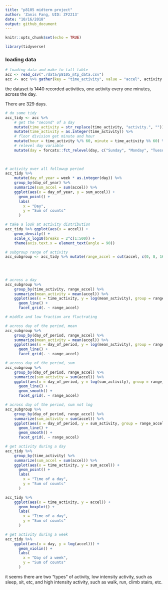 ```yaml
---
title: "p8105 midterm project"
author: 'Zanis Fang, UID: ZF2213'
date: "10/16/2018"
output: github_document
---
```


```r
knitr::opts_chunk$set(echo = TRUE)

library(tidyverse)
```

### loading data

```r
# loading data and make to tall table
acc <- read_csv("./data/p8105_mtp_data.csv")
acc <- acc %>% gather(key = "time_activity", value = "accel", activity.1:activity.1440)
```

the dataset is 1440 recorded activities, one activity every one minutes, across the day.

There are 329 days.

```r
# do some tidy
acc_tidy <- acc %>% 
	# get the "second" of a day
	mutate(time_activity = str_replace(time_activity, "activity.", "")) %>% 
	mutate(time_activity = as.integer(time_activity)) %>% 
	# floor division get minute and hour
	mutate(hour = time_activity %/% 60, minute = time_activity %% 60) %>% 
	# relevel day variable
	mutate(day = forcats::fct_relevel(day, c("Sunday", "Monday", "Tuesday",
																					 "Wednesday", "Thursday", "Friday", "Saturday")))
	
```

```r
# activity over all followup period
acc_tidy %>%
	mutate(day_of_year = week * as.integer(day)) %>% 
	group_by(day_of_year) %>% 
	summarize(sum_accel = sum(accel)) %>% 
	ggplot(aes(x = day_of_year, y = sum_accel)) +
	  geom_point() +
	  labs(
	  	x = "Day",
	  	y = "Sum of counts"
	  )
```

```r
# take a look at activity distribution
acc_tidy %>% ggplot(aes(x = accel)) +
	geom_density() +
	scale_x_log10(breaks = 2^c(1:500)) +
	theme(axis.text.x = element_text(angle = 90))

# subgroup range of activity 
acc_subgroup <- acc_tidy %>% mutate(range_accel = cut(accel, c(0, 8, 16, Inf),
																			labels = c("low", "middle", "high")),
																		day_of_period = as.integer(day) * week
																		) 

# across a day
acc_subgroup %>%
	group_by(time_activity, range_accel) %>% 
	summarize(mean_activity = mean(accel)) %>% 
	ggplot(aes(x = time_activity, y = log(mean_activity), group = range_accel, color = range_accel)) +
	  geom_line() +
	  facet_grid(. ~ range_accel)

# middle and low fraction are fluctrating

# across day of the period, mean
acc_subgroup %>%
	group_by(day_of_period, range_accel) %>% 
	summarize(mean_activity = mean(accel)) %>% 
	ggplot(aes(x = day_of_period, y = log(mean_activity), group = range_accel, color = range_accel)) +
	  geom_line() +
	  facet_grid(. ~ range_accel)

# across day of the period, sum
acc_subgroup %>%
	group_by(day_of_period, range_accel) %>% 
	summarize(sum_activity = sum(accel)) %>% 
	ggplot(aes(x = day_of_period, y = log(sum_activity), group = range_accel, color = range_accel)) +
	  geom_line() +
	  geom_smooth() +
	  facet_grid(. ~ range_accel)

# across day of the period, sum not log
acc_subgroup %>%
	group_by(day_of_period, range_accel) %>% 
	summarize(sum_activity = sum(accel)) %>% 
	ggplot(aes(x = day_of_period, y = sum_activity, group = range_accel, color = range_accel)) +
	  geom_line() +
	  geom_smooth() +
	  facet_grid(. ~ range_accel)

```


```r
# get activity during a day
acc_tidy %>%
	group_by(time_activity) %>% 
	summarize(sum_accel = sum(accel)) %>% 
	ggplot(aes(x = time_activity, y = sum_accel)) +
	  geom_point() +
	  labs(
	  	x = "Time of a day",
	  	y = "Sum of counts"
	  )

acc_tidy %>%
	ggplot(aes(x = time_activity, y = accel)) +
	  geom_boxplot() +
	  labs(
	  	x = "Time of a day",
	  	y = "Sum of counts"
	  )
```

```r
# get activity during a week
acc_tidy %>%
	ggplot(aes(x = day, y = log(accel))) +
	  geom_violin() +
	  labs(
	  	x = "Day of a week",
	  	y = "Sum of counts"
	  )
```

it seems there are two "types" of activity, low intensity activity, such as sleep, sit, etc, and high intensity activity, such as walk, run, climb stairs, etc.

```r

```



